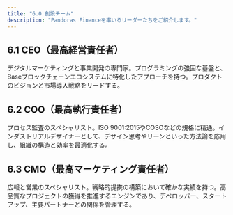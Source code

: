 ```yaml
---
title: "6.0 創設チーム"
description: "Pandoras Financeを率いるリーダーたちをご紹介します。"
---
```


## 6.1 CEO（最高経営責任者）
デジタルマーケティングと事業開発の専門家。プログラミングの強固な基盤と、Baseブロックチェーンエコシステムに特化したアプローチを持つ。プロダクトのビジョンと市場導入戦略をリードする。

## 6.2 COO（最高執行責任者）
プロセス監査のスペシャリスト。ISO 9001:2015やCOSOなどの規格に精通。インダストリアルデザイナーとして、デザイン思考やリーンといった方法論を応用し、組織の構造と効率を最適化する。

## 6.3 CMO（最高マーケティング責任者）
広報と営業のスペシャリスト。戦略的提携の構築において確かな実績を持つ。高品質なプロジェクトの獲得を推進するエンジンであり、デベロッパー、スタートアップ、主要パートナーとの関係を管理する。